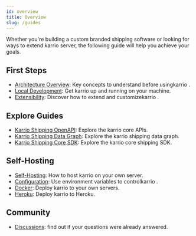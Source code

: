 ```yaml
---
id: overview
title: Overview
slug: /guides
---
```


Whether you're building a custom branded shipping software or
looking for ways to extend karrio server, the following guide
will help you achieve your goals.

## First Steps

- [Architecture Overview](/guides/architecture): Key concepts to understand before usingkarrio .
- [Local Development](/guides/development): Get karrio up and running on your machine.
- [Extensibility](/guides/extensibility): Discover how to extend and customizekarrio .

## Explore Guides

- [Karrio Shipping OpenAPI](/guides/api): Explore the karrio core APIs.
- [Karrio Shipping Data Graph](/guides/data): Explore the karrio shipping data graph.
- [Karrio Shipping Core SDK](/guides/sdk): Explore the karrio core shipping SDK.

## Self-Hosting

- [Self-Hosting](/guides/self-hosting): How to host karrio on your own server.
- [Configuration](/guides/self-hosting/configuration): Use environment variables to controlkarrio .
- [Docker](/guides/self-hosting/docker): Deploy karrio to your own servers.
- [Heroku](/guides/self-hosting/heroku): Deploy karrio to Heroku.

## Community

- [Discussions](https://github.com/purplship/purplship/discussions): find out if your questions were already answered.

